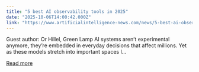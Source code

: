 ```yaml
---
title: "5 best AI observability tools in 2025"
date: "2025-10-06T14:00:42.000Z"
link: "https://www.artificialintelligence-news.com/news/5-best-ai-observability-tools-in-2025/"
---
```


Guest author: Or Hillel, Green Lamp AI systems aren&#8217;t experimental anymore, they&#8217;re embedded in everyday decisions that affect millions. Yet as these models stretch into important spaces l...

[Read more](https://www.artificialintelligence-news.com/news/5-best-ai-observability-tools-in-2025/)
